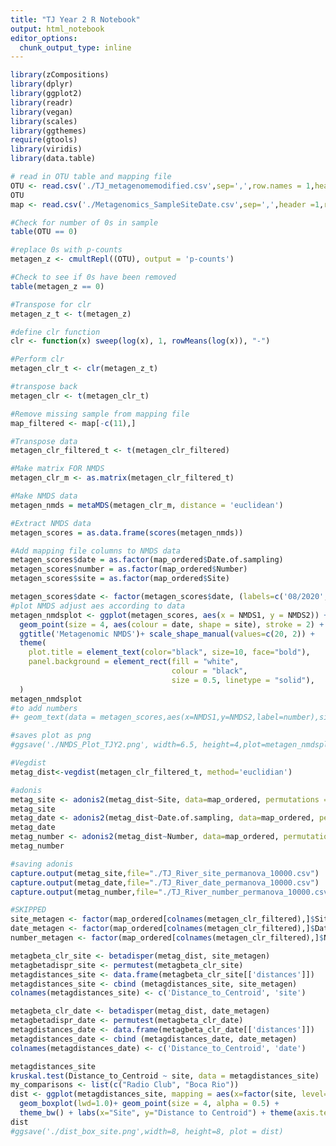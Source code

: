 ```yaml
---
title: "TJ Year 2 R Notebook"
output: html_notebook
editor_options: 
  chunk_output_type: inline
---
```

```r
library(zCompositions)
library(dplyr)
library(ggplot2)
library(readr)
library(vegan)
library(scales)
library(ggthemes)
require(gtools)
library(viridis)
library(data.table)
```
```r
# read in OTU table and mapping file
OTU <- read.csv('./TJ_metagenomemodified.csv',sep=',',row.names = 1,header = 1,check.names=FALSE)
OTU
map <- read.csv('./Metagenomics_SampleSiteDate.csv',sep=',',header =1,row.names = 1)
```
```r
#Check for number of 0s in sample
table(OTU == 0)
```
```r
#replace 0s with p-counts
metagen_z <- cmultRepl((OTU), output = 'p-counts')
```
```r
#Check to see if 0s have been removed
table(metagen_z == 0)
```
```r
#Transpose for clr
metagen_z_t <- t(metagen_z)
```
```r
#define clr function
clr <- function(x) sweep(log(x), 1, rowMeans(log(x)), "-")
```
```r
#Perform clr
metagen_clr_t <- clr(metagen_z_t)
```
```r
#transpose back
metagen_clr <- t(metagen_clr_t)
```
```r
#Remove missing sample from mapping file 
map_filtered <- map[-c(11),]
```
```r
#Transpose data
metagen_clr_filtered_t <- t(metagen_clr_filtered)
```
```r
#Make matrix FOR NMDS
metagen_clr_m <- as.matrix(metagen_clr_filtered_t)
```
```r
#Make NMDS data
metagen_nmds = metaMDS(metagen_clr_m, distance = 'euclidean')
```
```r
#Extract NMDS data
metagen_scores = as.data.frame(scores(metagen_nmds))
```
```r
#Add mapping file columns to NMDS data
metagen_scores$date = as.factor(map_ordered$Date.of.sampling)
metagen_scores$number = as.factor(map_ordered$Number)
metagen_scores$site = as.factor(map_ordered$Site)
```
```r
metagen_scores$date <- factor(metagen_scores$date, (labels=c('08/2020', '11/2020', '12/2020', '01/2021', '03/2021', '04/2021', '05/2021')))
#plot NMDS adjust aes according to data
metagen_nmdsplot <- ggplot(metagen_scores, aes(x = NMDS1, y = NMDS2)) +
  geom_point(size = 4, aes(colour = date, shape = site), stroke = 2) +
  ggtitle('Metagenomic NMDS')+ scale_shape_manual(values=c(20, 2)) +
  theme(
    plot.title = element_text(color="black", size=10, face="bold"),
    panel.background = element_rect(fill = "white",
                                    colour = "black",
                                    size = 0.5, linetype = "solid"),
  )
metagen_nmdsplot
#to add numbers 
#+ geom_text(data = metagen_scores,aes(x=NMDS1,y=NMDS2,label=number),size=2,vjust=2)
```

```r
#saves plot as png
#ggsave('./NMDS_Plot_TJY2.png', width=6.5, height=4,plot=metagen_nmdsplot)
```
```r
#Vegdist
metag_dist<-vegdist(metagen_clr_filtered_t, method='euclidian')
```
```r
#adonis
metag_site <- adonis2(metag_dist~Site, data=map_ordered, permutations = 9999, method = "euclidian")
metag_site
metag_date <- adonis2(metag_dist~Date.of.sampling, data=map_ordered, permutations = 9999, method = "euclidian")
metag_date
metag_number <- adonis2(metag_dist~Number, data=map_ordered, permutations = 9999, method = "euclidian")
metag_number
```
```r
#saving adonis 
capture.output(metag_site,file="./TJ_River_site_permanova_10000.csv")
capture.output(metag_date,file="./TJ_River_date_permanova_10000.csv")
capture.output(metag_number,file="./TJ_River_number_permanova_10000.csv")
```
```r
#SKIPPED
site_metagen <- factor(map_ordered[colnames(metagen_clr_filtered),]$Site)
date_metagen <- factor(map_ordered[colnames(metagen_clr_filtered),]$Date.of.sampling)
number_metagen <- factor(map_ordered[colnames(metagen_clr_filtered),]$Number)
```
```r
metagbeta_clr_site <- betadisper(metag_dist, site_metagen)
metagbetadispr_site <- permutest(metagbeta_clr_site)
metagdistances_site <- data.frame(metagbeta_clr_site[['distances']])
metagdistances_site <- cbind (metagdistances_site, site_metagen)
colnames(metagdistances_site) <- c('Distance_to_Centroid', 'site')
```
```r
metagbeta_clr_date <- betadisper(metag_dist, date_metagen)
metagbetadispr_date <- permutest(metagbeta_clr_date)
metagdistances_date <- data.frame(metagbeta_clr_date[['distances']])
metagdistances_date <- cbind (metagdistances_date, date_metagen)
colnames(metagdistances_date) <- c('Distance_to_Centroid', 'date')
```
```r
metagdistances_site
kruskal.test(Distance_to_Centroid ~ site, data = metagdistances_site)
my_comparisons <- list(c("Radio Club", "Boca Rio"))
dist <- ggplot(metagdistances_site, mapping = aes(x=factor(site, level=c('Radio Club', 'Boca Rio')), y = Distance_to_Centroid)) +
  geom_boxplot(lwd=1.0)+ geom_point(size = 4, alpha = 0.5) + 
  theme_bw() + labs(x="Site", y="Distance to Centroid") + theme(axis.text.x=element_text(size=15)) + theme(axis.text.y =element_text(size=15)) + theme(axis.title.y =element_text(size=15)) + theme(axis.title.x =element_text(size=15)) + theme(axis.text = element_text(face="bold"), axis.title = element_text(face="bold")) + stat_compare_means(comparisons = my_comparisons) 
dist
#ggsave('./dist_box_site.png',width=8, height=8, plot = dist)
```







